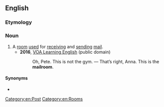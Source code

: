 ==English==

===Etymology===
{{compound|en|mail|room}}

===Noun===
{{en-noun}}

# A [[room]] [[use]]d for [[receiving]] and {{lb|en|usually}} [[send]]ing [[mail]].
#* '''2016''', [https://web.archive.org/web/20171014193917/https://learningenglish.voanews.com/a/lets-learn-english-lesson-6-where-is-the-gym/3225958.html VOA Learning English] (public domain)
#*: Oh, Pete. This is not the gym.&nbsp;&mdash; That’s right, Anna. This is the '''mailroom'''.
#*:: {{audio|Oh, Pete. This is not the gym.ogg|Audio (US)|lang=en}}

====Synonyms====
* {{l|en|porter's lodge}}

[[Category:en:Post]]
[[Category:en:Rooms]]